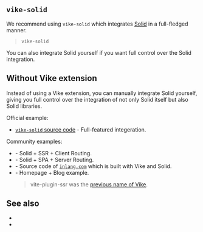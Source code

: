 
## `vike-solid`

We recommend using <Link href="/extensions">`vike-solid`</Link> which integrates [Solid](https://www.solidjs.com) in a full-fledged manner.

> <UseBatiHint>`vike-solid`</UseBatiHint>

You can also <Link href="#without-vike-extension">integrate Solid yourself</Link> if you want full control over the Solid integration.


## Without Vike extension

Instead of using a Vike extension, you can manually integrate Solid yourself, giving you full control over the integration of not only Solid itself but also Solid libraries.

Official example:
 - [`vike-solid` source code](https://github.com/vikejs/vike-solid/tree/main/vike-solid) - Full-featured integeration.

Community examples:
 - <Example timestamp="2024.01" repo="birkskyum/vike-with-solid-ssr" /> - Solid + SSR + Client Routing.
 - <Example timestamp="2024.01" repo="birkskyum/vike-with-solid-spa" /> - Solid + SPA + Server Routing.
 - <Example timestamp="2023.06" repo="inlang/monorepo" /> - Source code of [`inlang.com`](https://inlang.com/) which is built with Vike and Solid.
 - <Example timestamp="2023.02" repo="vchirikov/vite-plugin-ssr-solidjs-blog-example" /> - Homepage + Blog example.
   > vite-plugin-ssr was the [previous name of Vike](https://vite-plugin-ssr.com/vike).


## See also

 - <Link href="/react" />
 - <Link href="/vue" />
